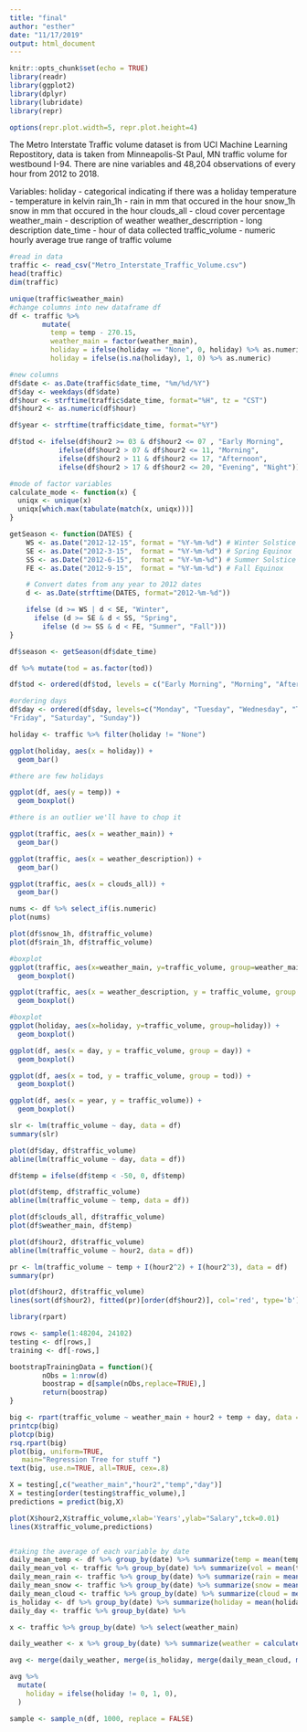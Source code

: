 ```yaml
---
title: "final"
author: "esther"
date: "11/17/2019"
output: html_document
---
```


```r
knitr::opts_chunk$set(echo = TRUE)
library(readr)
library(ggplot2)
library(dplyr)
library(lubridate)
library(repr)

options(repr.plot.width=5, repr.plot.height=4)
```
The Metro Interstate Traffic volume dataset is from UCI Machine Learning Repostitory, data is taken from Minneapolis-St Paul, MN traffic volume for westbound I-94. There are nine variables and 48,204 observations of every hour from 2012 to 2018. 

Variables:
holiday - categorical indicating if there was a holiday
temperature - temperature in kelvin
rain_1h - rain in mm that occured in the hour
snow_1h snow in mm that occured in the hour
clouds_all - cloud cover percentage
weather_main - description of weather
weather_descrription - long description
date_time - hour of data collected
traffic_volume - numeric hourly average true range of traffic volume

```r
#read in data
traffic <- read_csv("Metro_Interstate_Traffic_Volume.csv")
head(traffic)
dim(traffic)
```

```r
unique(traffic$weather_main)
#change columns into new dataframe df
df <- traffic %>%
        mutate(
          temp = temp - 270.15,
          weather_main = factor(weather_main),
          holiday = ifelse(holiday == "None", 0, holiday) %>% as.numeric,
          holiday = ifelse(is.na(holiday), 1, 0) %>% as.numeric)
```
```r
#new columns
df$date <- as.Date(traffic$date_time, "%m/%d/%Y")
df$day <- weekdays(df$date)
df$hour <- strftime(traffic$date_time, format="%H", tz = "CST")
df$hour2 <- as.numeric(df$hour)
```
```r
df$year <- strftime(traffic$date_time, format="%Y")
```
```r
df$tod <- ifelse(df$hour2 >= 03 & df$hour2 <= 07 , "Early Morning",
            ifelse(df$hour2 > 07 & df$hour2 <= 11, "Morning",
            ifelse(df$hour2 > 11 & df$hour2 <= 17, "Afternoon", 
            ifelse(df$hour2 > 17 & df$hour2 <= 20, "Evening", "Night"))))
```
```r
#mode of factor variables
calculate_mode <- function(x) {
  uniqx <- unique(x)
  uniqx[which.max(tabulate(match(x, uniqx)))]
}
```
```r
getSeason <- function(DATES) {
    WS <- as.Date("2012-12-15", format = "%Y-%m-%d") # Winter Solstice
    SE <- as.Date("2012-3-15",  format = "%Y-%m-%d") # Spring Equinox
    SS <- as.Date("2012-6-15",  format = "%Y-%m-%d") # Summer Solstice
    FE <- as.Date("2012-9-15",  format = "%Y-%m-%d") # Fall Equinox

    # Convert dates from any year to 2012 dates
    d <- as.Date(strftime(DATES, format="2012-%m-%d"))

    ifelse (d >= WS | d < SE, "Winter",
      ifelse (d >= SE & d < SS, "Spring",
        ifelse (d >= SS & d < FE, "Summer", "Fall")))
}
```
```r
df$season <- getSeason(df$date_time)
```
```r
df %>% mutate(tod = as.factor(tod))
```
```r
df$tod <- ordered(df$tod, levels = c("Early Morning", "Morning", "Afternoon", "Evening", "Night"))
```

```r
#ordering days 
df$day <- ordered(df$day, levels=c("Monday", "Tuesday", "Wednesday", "Thursday", 
"Friday", "Saturday", "Sunday"))
```

```r
holiday <- traffic %>% filter(holiday != "None")

ggplot(holiday, aes(x = holiday)) +
  geom_bar()

#there are few holidays 
```
```r
ggplot(df, aes(y = temp)) +
  geom_boxplot()

#there is an outlier we'll have to chop it 
```
```r
ggplot(traffic, aes(x = weather_main)) +
  geom_bar()
```
```r
ggplot(traffic, aes(x = weather_description)) +
  geom_bar()
```

```r
ggplot(traffic, aes(x = clouds_all)) +
  geom_bar()
```
```r
nums <- df %>% select_if(is.numeric)
plot(nums)
```
```r
plot(df$snow_1h, df$traffic_volume)
plot(df$rain_1h, df$traffic_volume)
```

```r
#boxplot
ggplot(traffic, aes(x=weather_main, y=traffic_volume, group=weather_main)) + 
  geom_boxplot()
```
```r
ggplot(traffic, aes(x = weather_description, y = traffic_volume, group = weather_description)) +
  geom_boxplot()
```
```r
#boxplot
ggplot(holiday, aes(x=holiday, y=traffic_volume, group=holiday)) + 
  geom_boxplot()
```
```r
ggplot(df, aes(x = day, y = traffic_volume, group = day)) +
  geom_boxplot()
```
```r
ggplot(df, aes(x = tod, y = traffic_volume, group = tod)) +
  geom_boxplot()
```
```r
ggplot(df, aes(x = year, y = traffic_volume)) +
  geom_boxplot() 
```

```r
slr <- lm(traffic_volume ~ day, data = df)
summary(slr)

plot(df$day, df$traffic_volume)
abline(lm(traffic_volume ~ day, data = df))
```
```r
df$temp = ifelse(df$temp < -50, 0, df$temp)

plot(df$temp, df$traffic_volume)
abline(lm(traffic_volume ~ temp, data = df))
```
```r
plot(df$clouds_all, df$traffic_volume)
plot(df$weather_main, df$temp)
```

```r
plot(df$hour2, df$traffic_volume)
abline(lm(traffic_volume ~ hour2, data = df))
```
```r
pr <- lm(traffic_volume ~ temp + I(hour2^2) + I(hour2^3), data = df)
summary(pr)

plot(df$hour2, df$traffic_volume)
lines(sort(df$hour2), fitted(pr)[order(df$hour2)], col='red', type='b') 
```


```r
library(rpart)
```

```r
rows <- sample(1:48204, 24102)
testing <- df[rows,]
training <- df[-rows,]
```

```r
bootstrapTrainingData = function(){
        nObs = 1:nrow(d)
        boostrap = d[sample(nObs,replace=TRUE),]
        return(boostrap)
}
```

```r
big <- rpart(traffic_volume ~ weather_main + hour2 + temp + day, data = training, method = "anova")
printcp(big)
plotcp(big)
rsq.rpart(big)
plot(big, uniform=TRUE,
   main="Regression Tree for stuff ")
text(big, use.n=TRUE, all=TRUE, cex=.8)
```
```r
X = testing[,c("weather_main","hour2","temp","day")]
X = testing[order(testing$traffic_volume),]
predictions = predict(big,X)
```

```r
plot(X$hour2,X$traffic_volume,xlab='Years',ylab="Salary",tck=0.01)
lines(X$traffic_volume,predictions)
```

```r



```

































```r
#taking the average of each variable by date
daily_mean_temp <- df %>% group_by(date) %>% summarize(temp = mean(temp))
daily_mean_vol <- traffic %>% group_by(date) %>% summarize(vol = mean(traffic_volume))
daily_mean_rain <- traffic %>% group_by(date) %>% summarize(rain = mean(rain_1h))
daily_mean_snow <- traffic %>% group_by(date) %>% summarize(snow = mean(snow_1h))
daily_mean_cloud <- traffic %>% group_by(date) %>% summarize(cloud = mean(clouds_all))
is_holiday <- df %>% group_by(date) %>% summarize(holiday = mean(holiday))
daily_day <- traffic %>% group_by(date) %>% 
```

```r
x <- traffic %>% group_by(date) %>% select(weather_main)

daily_weather <- x %>% group_by(date) %>% summarize(weather = calculate_mode(weather_main))
```

```r
avg <- merge(daily_weather, merge(is_holiday, merge(daily_mean_cloud, merge(daily_mean_snow, merge(daily_mean_rain,merge(daily_mean_temp, daily_mean_vol))))))
```

```r
avg %>% 
  mutate(
    holiday = ifelse(holiday != 0, 1, 0),
  )
```
```r
sample <- sample_n(df, 1000, replace = FALSE)
```
